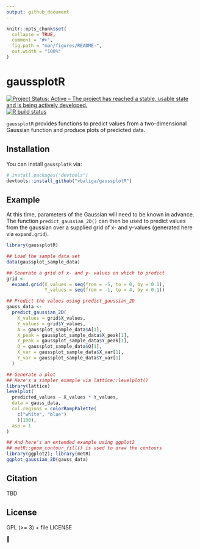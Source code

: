 ```yaml
---
output: github_document
---
```


<!-- README.md is generated from README.Rmd. Please edit that file -->

```r
knitr::opts_chunk$set(
  collapse = TRUE,
  comment = "#>",
  fig.path = "man/figures/README-",
  out.width = "100%"
)
```

# gaussplotR

<!-- badges: start -->
[![Project Status: Active – The project has reached a stable, usable state and is being actively developed.](https://www.repostatus.org/badges/latest/active.svg)](https://www.repostatus.org/#active)
[![R build status](https://github.com/vbaliga/gaussplotR/workflows/R-CMD-check/badge.svg)](https://github.com/vbaliga/gaussplotR/actions)
<!-- badges: end -->

`gaussplotR` provides functions to predict values from a two-dimensional
Gaussian function and produce plots of predicted data.

## Installation

You can install `gaussplotR` via:

``` r
# install.packages("devtools")
devtools::install_github("vbaliga/gaussplotR")
```

## Example

At this time, parameters of the Gaussian will need to be known in advance. 
The function `predict_gaussian_2D()` can then be used to predict values from
the gaussian over a supplied grid of x- and y-values (generated here via 
`expand.grid`). 

```r
library(gaussplotR)

## Load the sample data set
data(gaussplot_sample_data)

## Generate a grid of x- and y- values on which to predict
grid <-
  expand.grid(X_values = seq(from = -5, to = 0, by = 0.1),
              Y_values = seq(from = -1, to = 4, by = 0.1))

## Predict the values using predict_gaussian_2D
gauss_data <-
  predict_gaussian_2D(
    X_values = grid$X_values,
    Y_values = grid$Y_values,
    A = gaussplot_sample_data$A[1],
    X_peak = gaussplot_sample_data$X_peak[1],
    Y_peak = gaussplot_sample_data$Y_peak[1],
    Q = gaussplot_sample_data$Q[1],
    X_var = gaussplot_sample_data$X_var[1],
    Y_var = gaussplot_sample_data$Y_var[1]
  )

## Generate a plot
## Here's a simpler example via lattice::levelplot()
library(lattice)
levelplot(
  predicted_values ~ X_values * Y_values,
  data = gauss_data,
  col.regions = colorRampPalette(
    c("white", "blue")
    )(100),
  asp = 1
)

## And here's an extended example using ggplot2
## metR::geom_contour_fill() is used to draw the contours
library(ggplot2); library(metR)
ggplot_gaussian_2D(gauss_data)
```

## Citation

TBD

## License

GPL (>= 3) + file LICENSE

🐢
